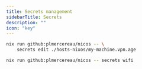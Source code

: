 ```yaml
---
title: Secrets management
sidebarTitle: Secrets
description: ""
icon: "key"
---
```


<RequestExample>

```bash Edit a machine's wireguard private key
nix run github:plmercereau/nicos -- \
    secrets edit ./hosts-nixos/my-machine.vpn.age
```

</RequestExample>

<ResponseExample>

```bash Edit and update the wifi networks
nix run github:plmercereau/nicos -- secrets wifi
```

</ResponseExample>
